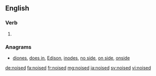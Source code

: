 ==English==

===Verb===
{{head|en}}

# {{en-past of|noise}}

===Anagrams===
* [[diones#English|diones]], [[does in#English|does in]], [[Edison#English|Edison]], [[inodes#English|inodes]], [[no side#English|no side]], [[on side#English|on side]], [[onside#English|onside]]

[[de:noised]]
[[fa:noised]]
[[fr:noised]]
[[mg:noised]]
[[ja:noised]]
[[sv:noised]]
[[vi:noised]]